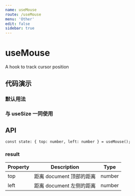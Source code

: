 ```yaml
---
name: useMouse
route: /useMouse
menu: 'Other'
edit: false
sidebar: true
---
```





# useMouse

A hook to track cursor position

## 代码演示

### 默认用法
<JackBox tsCode={Demo1CodeTsx} jsCode={Demo1CodeJsx} demoName='默认用法' description='获取鼠标位置' >
  <Demo1 />
</JackBox>

### 与 useSize 一同使用
<JackBox tsCode={Demo2CodeTsx} jsCode={Demo2CodeJsx} demoName='与 useSize 一同使用' description='获取鼠标是否在某一 div 内部' >
  <Demo2 />
</JackBox>

## API
```
const state: { top: number, left: number } = useMouse();
```

### result

| Property | Description | Type |
|----------|-------------|------|
| top     | 距离 document 顶部的距离  | number  |
| left     | 距离 document 左侧的距离  | number  |